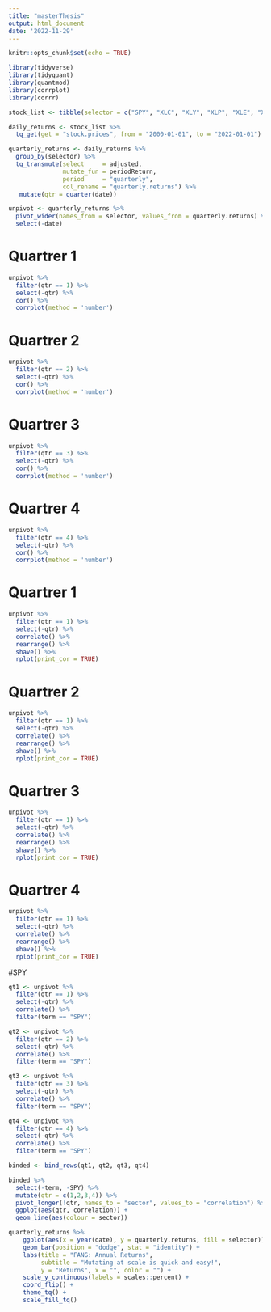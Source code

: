 ```yaml
---
title: "masterThesis"
output: html_document
date: '2022-11-29'
---
```


```r
knitr::opts_chunk$set(echo = TRUE)
```

```r
library(tidyverse)
library(tidyquant)
library(quantmod)
library(corrplot)
library(corrr)
```


```r
stock_list <- tibble(selector = c("SPY", "XLC", "XLY", "XLP", "XLE", "XLF", "XLV", "XLI", "XLB", "XLRE", "XLK", "XLU"))

daily_returns <- stock_list %>%
  tq_get(get = "stock.prices", from = "2000-01-01", to = "2022-01-01")

quarterly_returns <- daily_returns %>% 
  group_by(selector) %>%
  tq_transmute(select     = adjusted, 
               mutate_fun = periodReturn, 
               period     = "quarterly", 
               col_rename = "quarterly.returns") %>% 
   mutate(qtr = quarter(date))

unpivot <- quarterly_returns %>% 
  pivot_wider(names_from = selector, values_from = quarterly.returns) %>% 
  select(-date)

```

# Quartrer 1
```r
unpivot %>% 
  filter(qtr == 1) %>% 
  select(-qtr) %>% 
  cor() %>% 
  corrplot(method = 'number')
```

# Quartrer 2
```r
unpivot %>% 
  filter(qtr == 2) %>% 
  select(-qtr) %>% 
  cor() %>% 
  corrplot(method = 'number')
```

# Quartrer 3
```r
unpivot %>% 
  filter(qtr == 3) %>% 
  select(-qtr) %>% 
  cor() %>% 
  corrplot(method = 'number')
```

# Quartrer 4
```r
unpivot %>% 
  filter(qtr == 4) %>% 
  select(-qtr) %>% 
  cor() %>% 
  corrplot(method = 'number')
```

# Quartrer 1
```r
unpivot %>% 
  filter(qtr == 1) %>% 
  select(-qtr) %>% 
  correlate() %>% 
  rearrange() %>% 
  shave() %>% 
  rplot(print_cor = TRUE)
```


# Quartrer 2
```r
unpivot %>% 
  filter(qtr == 1) %>% 
  select(-qtr) %>% 
  correlate() %>% 
  rearrange() %>% 
  shave() %>% 
  rplot(print_cor = TRUE)
```


# Quartrer 3
```r
unpivot %>% 
  filter(qtr == 1) %>% 
  select(-qtr) %>% 
  correlate() %>% 
  rearrange() %>% 
  shave() %>% 
  rplot(print_cor = TRUE)
```


# Quartrer 4
```r
unpivot %>% 
  filter(qtr == 1) %>% 
  select(-qtr) %>% 
  correlate() %>% 
  rearrange() %>% 
  shave() %>% 
  rplot(print_cor = TRUE)
```
#SPY
```r
qt1 <- unpivot %>% 
  filter(qtr == 1) %>% 
  select(-qtr) %>% 
  correlate() %>% 
  filter(term == "SPY")

qt2 <- unpivot %>% 
  filter(qtr == 2) %>% 
  select(-qtr) %>% 
  correlate() %>% 
  filter(term == "SPY")

qt3 <- unpivot %>% 
  filter(qtr == 3) %>% 
  select(-qtr) %>% 
  correlate() %>% 
  filter(term == "SPY")

qt4 <- unpivot %>% 
  filter(qtr == 4) %>% 
  select(-qtr) %>% 
  correlate() %>% 
  filter(term == "SPY")

binded <- bind_rows(qt1, qt2, qt3, qt4)

binded %>% 
  select(-term, -SPY) %>% 
  mutate(qtr = c(1,2,3,4)) %>% 
  pivot_longer(!qtr, names_to = "sector", values_to = "correlation") %>% 
  ggplot(aes(qtr, correlation)) +
  geom_line(aes(colour = sector))

```


```r
quarterly_returns %>%
    ggplot(aes(x = year(date), y = quarterly.returns, fill = selector)) +
    geom_bar(position = "dodge", stat = "identity") +
    labs(title = "FANG: Annual Returns", 
         subtitle = "Mutating at scale is quick and easy!",
         y = "Returns", x = "", color = "") +
    scale_y_continuous(labels = scales::percent) +
    coord_flip() +
    theme_tq() +
    scale_fill_tq()
```


